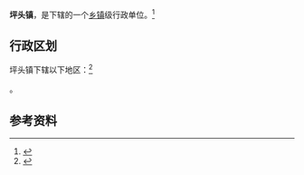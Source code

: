 {{中国乡级行政区|61/03/04/111/000}}

'''坪头镇'''，是{{PRC admin/fullname|61/03/04/111/000|3}}下辖的一个[[乡镇|乡镇]]级行政单位。<ref>{{PRC admin/ref sgc|{{PRC admin/parent|61/03/04/111/000}}}}</ref>

== 行政区划 ==

坪头镇下辖以下地区：<ref>{{PRC admin/ref sgc|61/03/04/111/000}}</ref>

{{PRC admin/children|61/03/04/111/000}}。

== 参考资料 ==

{{reflist}}

{{行政区划小作品}}
{{PRC admin/navcat|61/03/04/111/000}}
